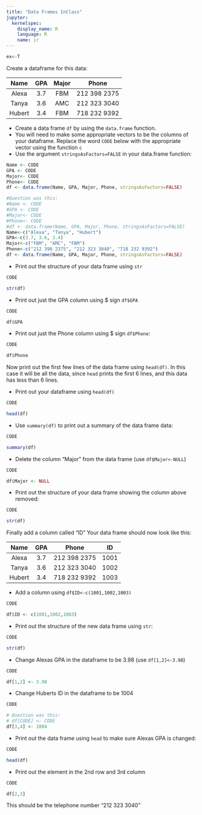 ```yaml
---
title: "Data Frames InClass"
jupyter:
  kernelspec:
    display_name: R
    language: R
    name: ir
---
```


```r
ex<-T
```

Create a dataframe for this data:

|  Name  |  GPA | Major |  Phone    |
|:------:|:----:|:---:|:------------:|
| Alexa |  3.7 | FBM | 212 398 2375 |
| Tanya |  3.6 | AMC | 212 323 3040 |
| Hubert |  3.4 | FBM | 718 232 9392 |

- Create a data frame `df` by using the `data.frame` function. 
- You will need to make some appropriate vectors to be the columns of your dataframe. Replace the word `CODE` below with the appropriate vector using the function `c` 
- Use the argument `stringsAsFactors=FALSE` in your data.frame function:

```r
Name <- CODE
GPA <- CODE
Major<- CODE
Phone<- CODE
df <- data.frame(Name, GPA, Major, Phone, stringsAsFactors=FALSE)
```
```r
#Question was this:
#Name <- CODE
#GPA <- CODE
#Major<- CODE
#Phone<- CODE
#df <- data.frame(Name, GPA, Major, Phone, stringsAsFactors=FALSE)
Name<-c("Alexa", "Tanya", "Hubert")
GPA<-c(3.7, 3.6, 3.4)
Major<-c("FBM", "AMC", "FBM")
Phone<-c("212 398 2375", "212 323 3040", "718 232 9392")
df <- data.frame(Name, GPA, Major, Phone, stringsAsFactors=FALSE)
```

- Print out the structure of your data frame using `str`

```r
CODE
```
```r
str(df)
```

- Print out just the GPA column using $ sign `df$GPA`  

```r
CODE
```
```r
df$GPA
```


- Print out just the Phone column using $ sign `df$Phone`:  

```r
CODE
```
```r
df$Phone
```
Now print out the first few lines of the data frame using `head(df)`. In this case it will be all the data, since `head` prints the first 6 lines, and this data has less than 6 lines.

- Print out your dataframe using `head(df)`

```r
CODE
```
```r
head(df)
```

- Use `summary(df)` to print out a summary of the data frame data:

```r
CODE
```
```r
summary(df)
```

- Delete the column "Major" from the data frame (use `df$Major<-NULL`)

```r
CODE
```
```r
df$Major <- NULL
```

- Print out the structure of your data frame showing the column above removed: 

```r
CODE
```
```r
str(df)
```

Finally add a column called "ID" 
Your data frame should now look like this:  

|  Name  |  GPA |  Phone       | ID  |
|:------:|:----:|:------------:|:---:|
| Alexa |  3.7 | 212 398 2375 | 1001 |
| Tanya |  3.6 | 212 323 3040 | 1002 |
| Hubert |  3.4 | 718 232 9392 | 1003 |


- Add a column using `df$ID<-c(1001,1002,1003)`

```r
CODE
```
```r
df$ID <- c(1001,1002,1003)
```

- Print out the structure of the new data frame using `str`:

```r
CODE
```
```r
str(df)
```

- Change Alexas GPA in the dataframe to be 3.98 (use `df[1,2]<-3.98`)

```r
CODE
```
```r
df[1,2] <- 3.98
```

- Change Huberts ID in the dataframe to be 1004

```r
CODE
```
```r
# Question was this: 
# df[CODE] <- CODE
df[3,4] <- 1004 
```

- Print out the data frame using `head` to make sure Alexas GPA is changed:

```r
CODE
```
```r
head(df)
```

- Print out the element in the 2nd row and 3rd column 

```r
CODE
```
```r
df[2,3]
```

This should be the telephone number "212 323 3040"
